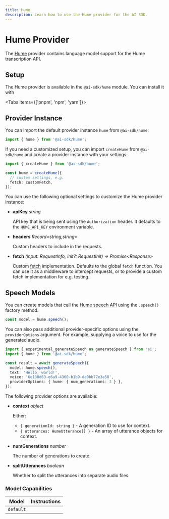 ```yaml
---
title: Hume
description: Learn how to use the Hume provider for the AI SDK.
---
```


# Hume Provider

The [Hume](https://hume.ai/) provider contains language model support for the Hume transcription API.

## Setup

The Hume provider is available in the `@ai-sdk/hume` module. You can install it with

<Tabs items={['pnpm', 'npm', 'yarn']}>
  <Tab>
    <Snippet text="pnpm add @ai-sdk/hume" dark />
  </Tab>
  <Tab>
    <Snippet text="npm install @ai-sdk/hume" dark />
  </Tab>
  <Tab>
    <Snippet text="yarn add @ai-sdk/hume" dark />
  </Tab>
</Tabs>

## Provider Instance

You can import the default provider instance `hume` from `@ai-sdk/hume`:

```ts
import { hume } from '@ai-sdk/hume';
```

If you need a customized setup, you can import `createHume` from `@ai-sdk/hume` and create a provider instance with your settings:

```ts
import { createHume } from '@ai-sdk/hume';

const hume = createHume({
  // custom settings, e.g.
  fetch: customFetch,
});
```

You can use the following optional settings to customize the Hume provider instance:

- **apiKey** _string_

  API key that is being sent using the `Authorization` header.
  It defaults to the `HUME_API_KEY` environment variable.

- **headers** _Record&lt;string,string&gt;_

  Custom headers to include in the requests.

- **fetch** _(input: RequestInfo, init?: RequestInit) => Promise&lt;Response&gt;_

  Custom [fetch](https://developer.mozilla.org/en-US/docs/Web/API/fetch) implementation.
  Defaults to the global `fetch` function.
  You can use it as a middleware to intercept requests,
  or to provide a custom fetch implementation for e.g. testing.

## Speech Models

You can create models that call the [Hume speech API](https://dev.hume.ai/docs/text-to-speech-tts/overview)
using the `.speech()` factory method.

```ts
const model = hume.speech();
```

You can also pass additional provider-specific options using the `providerOptions` argument. For example, supplying a voice to use for the generated audio.

```ts highlight="6"
import { experimental_generateSpeech as generateSpeech } from 'ai';
import { hume } from '@ai-sdk/hume';

const result = await generateSpeech({
  model: hume.speech(),
  text: 'Hello, world!',
  voice: '6e138d63-e6a9-4360-b1b9-da0bb77e3a58',
  providerOptions: { hume: { num_generations: 3 } },
});
```

The following provider options are available:

- **context** _object_

  Either:

  - `{ generationId: string }` - A generation ID to use for context.
  - `{ utterances: HumeUtterance[] }` - An array of utterance objects for context.

- **numGenerations** _number_

  The number of generations to create.

- **splitUtterances** _boolean_

  Whether to split the utterances into separate audio files.

### Model Capabilities

| Model     | Instructions        |
| --------- | ------------------- |
| `default` | <Check size={18} /> |
